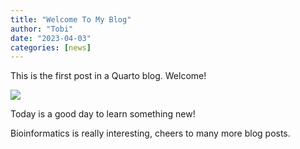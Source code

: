```yaml
---
title: "Welcome To My Blog"
author: "Tobi"
date: "2023-04-03"
categories: [news]
---
```


This is the first post in a Quarto blog. Welcome!

![](thumbnail.jpg)

Today is a good day to learn something new!

Bioinformatics is really interesting, cheers to many more blog posts.
